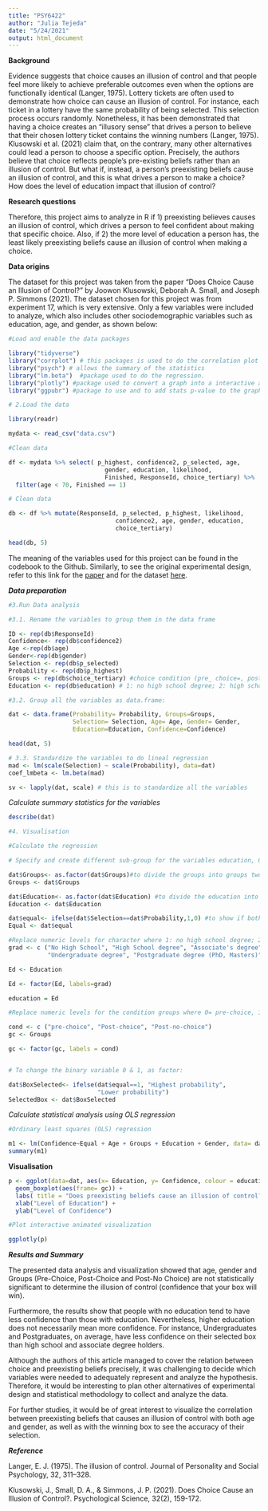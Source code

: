 ```yaml
---
title: "PSY6422"
author: "Julia Tejeda"
date: "5/24/2021"
output: html_document
---
```



**Background** 

Evidence suggests that choice causes an illusion of control and that people feel more likely to achieve preferable outcomes even when the options are functionally identical (Langer, 1975).  Lottery tickets are often used to demonstrate how choice can cause an illusion of control. For instance, each ticket in a lottery have the same probability of being selected. This selection process occurs randomly. Nonetheless, it has been demonstrated that having a choice creates an "illusory sense" that drives a person to believe that their chosen lottery ticket contains the winning numbers (Langer, 1975). 
Klusowski et al. (2021) claim that, on the contrary, many other alternatives could lead a person to choose a specific option. Precisely, the authors believe that choice reflects people's pre-existing beliefs rather than an illusion of control.  But what if, instead, a person's preexisting beliefs cause an illusion of control, and this is what drives a person to make a choice? How does the level of education impact that illusion of control?

**Research questions**

Therefore, this project aims to analyze in R if 1) preexisting believes causes an illusion of control, which drives a person to feel confident about making that specific choice. Also, if 2) the more level of education a person has, the least likely preexisting beliefs cause an illusion of control when making a choice.

**Data origins**

The dataset for this project was taken from the paper “Does Choice Cause an Illusion of Control?”  by Joowon Klusowski, Deborah A. Small, and Joseph P. Simmons (2021). The dataset chosen for this project was from experiment 17, which is very extensive. Only a few variables were included to analyze, which also includes other sociodemographic variables such as education, age, and gender, as shown below: 


```r
#Load and enable the data packages

library("tidyverse")
library("corrplot") # this packages is used to do the correlation plot
library("psych") # allows the summary of the statistics
library("lm.beta")  #package used to do the regression. 
library("plotly") #package used to convert a graph into a interactive animated visualization 
library("ggpubr") #package to use and to add stats p-value to the graph

```


```r

# 2.Load the data

library(readr)

mydata <- read_csv("data.csv")

```

```r
#Clean data

df <- mydata %>% select( p_highest, confidence2, p_selected, age, 
                           gender, education, likelihood,
                           Finished, ResponseId, choice_tertiary) %>% 
  filter(age < 70, Finished == 1)


```

```r
# Clean data 

db <- df %>% mutate(ResponseId, p_selected, p_highest, likelihood,
                              confidence2, age, gender, education, 
                              choice_tertiary)

head(db, 5)

```


The meaning of the variables used for this project can be found in the codebook to the Github. Similarly, to see the original experimental design, refer to this link for the [paper](https://journals.sagepub.com/doi/pdf/10.1177/0956797620958009) and for the dataset [here](https://osf.io/g2cbe/). 


**_Data preparation_**

```r

#3.Run Data analysis

#3.1. Rename the variables to group them in the data frame

ID <- rep(db$ResponseId)
Confidence<- rep(db$confidence2)
Age <-rep(db$age)
Gender<-rep(db$gender)
Selection <- rep(db$p_selected)
Probability <- rep(db$p_highest)
Groups <- rep(db$choice_tertiary) #choice condition (pre_ choice=, post choice=, post_no_choice=)
Education <- rep(db$education) # 1: no high school degree; 2: high school degree; 3: associate's degree; 4: bachelor's degree; 5: graduate degree (e.g., master's, Ph.D.)

#3.2. Group all the variables as data.frame: 

dat <- data.frame(Probability= Probability, Groups=Groups, 
                  Selection= Selection, Age= Age, Gender= Gender,
                  Education=Education, Confidence=Confidence)

head(dat, 5)

```

```r
# 3.3. Standardize the variables to do lineal regression  
mad <- lm(scale(Selection) ~ scale(Probability), data=dat)
coef_lmbeta <- lm.beta(mad)

sv <- lapply(dat, scale) # this is to standardize all the variables

```


_Calculate summary statistics for the variables_

```r

describe(dat) 

```

```r

#4. Visualisation

#Calculate the regression

# Specify and create different sub-group for the variables education, Groups and equal

dat$Groups<- as.factor(dat$Groups)#to divide the groups into groups two groups
Groups <- dat$Groups 

dat$Education<- as.factor(dat$Education) #to divide the education into subgroups that shows the level of education. 
Education <- dat$Education

dat$equal<- ifelse(dat$Selection==dat$Probability,1,0) #to show if both have equal probability 
Equal <- dat$equal

#Replace numeric levels for character where 1: no high school degree; 2: high school degree; 3: associate's degree; 4: bachelor's degree; 5: graduate degree (e.g., master's, Ph.D.)
grad <- c ("No High School", "High School degree", "Associate's degree", 
           "Undergraduate degree", "Postgraduate degree (PhD, Masters)")

Ed <- Education

Ed <- factor(Ed, labels=grad)

education = Ed

#Replace numeric levels for the condition groups where 0= pre-choice, 1= Post-choice and 2=Post-no-choice.

cond <- c ("pre-choice", "Post-choice", "Post-no-choice")
gc <- Groups

gc <- factor(gc, labels = cond)


# To change the binary variable 0 & 1, as factor:

dat$BoxSelected<- ifelse(dat$equal==1, "Highest probability", 
                         "Lower probability")
SelectedBox <- dat$BoxSelected

```

_Calculate statistical analysis using OLS regression_

```r

#Ordinary least squares (OLS) regression

m1 <- lm(Confidence~Equal + Age + Groups + Education + Gender, data= dat)
summary(m1)
```

**Visualisation**

```r

p <- ggplot(data=dat, aes(x= Education, y= Confidence, colour = education)) +
  geom_boxplot(aes(frame= gc)) + 
  labs( title = "Does preexisting beliefs cause an illusion of control?") + 
  xlab("Level of Education") +
  ylab("Level of Confidence") 

#Plot interactive animated visualization

ggplotly(p)

```

**_Results and Summary_**

The presented data analysis and visualization showed that age, gender and Groups (Pre-Choice, Post-Choice and Post-No Choice) are not statistically significant to determine the illusion of control (confidence that your box will win).

Furthermore, the results show that people with no education tend to have less confidence than those with education. Nevertheless, higher education does not necessarily mean more confidence. For instance, Undergraduates and Postgraduates, on average, have less confidence on their selected box than high school and associate degree holders. 

Although the authors of this article managed to cover the relation between choice and preexisting beliefs precisely, it was challenging to decide which variables were needed to adequately represent and analyze the hypothesis. Therefore, it would be interesting to plan other alternatives of experimental design and statistical methodology to collect and analyze the data. 

For further studies, it would be of great interest to visualize the correlation between preexisting beliefs that causes an illusion of control with both age and gender, as well as with the winning box to see the accuracy of their selection. 

**_Reference_**

Langer, E. J. (1975). The illusion of control. Journal of Personality and Social Psychology, 32, 311–328. 

Klusowski, J., Small, D. A., & Simmons, J. P. (2021). Does Choice Cause an Illusion of Control?. Psychological Science, 32(2), 159-172.







































































































































































